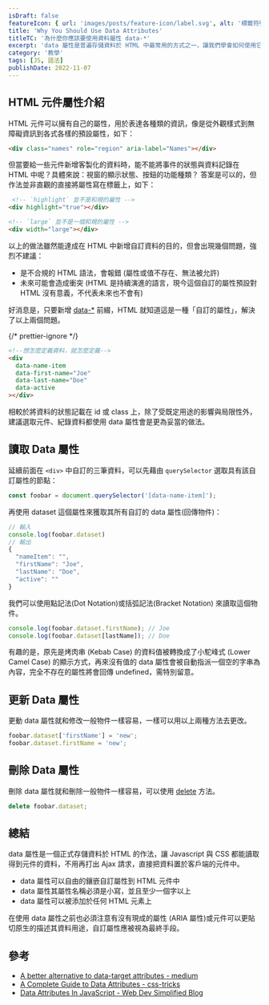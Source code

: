 ```yaml
---
isDraft: false
featureIcon: { url: 'images/posts/feature-icon/label.svg', alt: '標籤符號' }
title: 'Why You Should Use Data Attributes'
titleTC: '為什麼你應該要使用資料屬性 data-*'
excerpt: 'data 屬性是普遍存儲資料於 HTML 中最常用的方式之一，讓我們學會如何使用它。'
category: '教學'
tags: [JS, 語法]
publishDate: 2022-11-07
---
```


## HTML 元件屬性介紹

HTML 元件可以擁有自己的屬性，用於表達各種類的資訊，像是從外觀樣式到無障礙資訊到各式各樣的預設屬性，如下：

```html
<div class="names" role="region" aria-label="Names"></div>
```

但當要給一些元件新增客製化的資料時，能不能將事件的狀態與資料記錄在 HTML 中呢？具體來說：視窗的顯示狀態、按鈕的功能種類？
答案是可以的，但作法並非直觀的直接將屬性寫在標籤上，如下：

```html
 <!-- `highlight` 並不是和規的屬性 -->
<div highlight="true"></div>

<!-- `large` 並不是一個和規的屬性 -->
<div width="large"></div>
```

以上的做法雖然能達成在 HTML 中新增自訂資料的目的，但會出現幾個問題，強烈不建議：

- 是不合規的 HTML 語法，會報錯 (屬性或值不存在、無法被允許)
- 未來可能會造成衝突 (HTML 是持續演進的語言，現今這個自訂的屬性預設對 HTML 沒有意義，不代表未來也不會有)

好消息是，只要新增 [data-\*](https://developer.mozilla.org/zh-TW/docs/Web/HTML/Global_attributes/data-*) 前綴，HTML 就知道這是一種「自訂的屬性」，解決了以上兩個問題。

{/* prettier-ignore */}
```html 
<!--想怎麼定義資料，就怎麼定義-->
<div
  data-name-item
  data-first-name="Joe"
  data-last-name="Doe"
  data-active
></div>
```

相較於將資料的狀態記載在 id 或 class 上，除了受既定用途的影響與局限性外，建議選取元件、紀錄資料都使用 data 屬性會是更為妥當的做法。

## 讀取 Data 屬性

延續前面在 `<div>` 中自訂的三筆資料，可以先藉由 `querySelector` 選取具有該自訂屬性的節點：

```javascript
const foobar = document.querySelector('[data-name-item]');
```

再使用 dataset 這個屬性來獲取其所有自訂的 data 屬性(回傳物件)：

```javascript
// 輸入
console.log(foobar.dataset)
// 輸出
{
  "nameItem": "",
  "firstName": "Joe",
  "lastName": "Doe",
  "active": ""
}
```

我們可以使用點記法(Dot Notation)或括弧記法(Bracket Notation) 來讀取這個物件。

```javascript
console.log(foobar.dataset.firstName); // Joe
console.log(foobar.dataset[lastName]); // Doe
```

有趣的是，原先是烤肉串 (Kebab Case) 的資料值被轉換成了小駝峰式 (Lower Camel Case) 的顯示方式，再來沒有值的 data 屬性會被自動指派一個空的字串為內容，完全不存在的屬性將會回傳 undefined，需特別留意。

## 更新 Data 屬性

更動 data 屬性就和修改一般物件一樣容易，一樣可以用以上兩種方法去更改。

```javascript
foobar.dataset['firstName'] = 'new';
foobar.dataset.firstName = 'new';
```

## 刪除 Data 屬性

刪除 data 屬性就和刪除一般物件一樣容易，可以使用 [delete](https://developer.mozilla.org/zh-TW/docs/Web/JavaScript/Reference/Operators/delete) 方法。

```javascript
delete foobar.dataset;
```

## 總結

data 屬性是一個正式存儲資料於 HTML 的作法，讓 Javascript 與 CSS 都能讀取得到元件的資料，不用再打出 Ajax 請求，直接把資料置於客戶端的元件中。

- data 屬性可以自由的鑲嵌自訂屬性到 HTML 元件中
- data 屬性其屬性名稱必須是小寫，並且至少一個字以上
- data 屬性可以被添加於任何 HTML 元素上

<Info type="warning">
  在使用 data 屬性之前也必須注意有沒有現成的屬性 (ARIA
  屬性)或元件可以更貼切原生的描述其資料用途，自訂屬性應被視為最終手段。
</Info>

## 參考

- [A better alternative to data-target attributes - medium](https://heyoka.medium.com/a-better-alternative-to-data-target-attributes-a499dcd55d6e)
- [A Complete Guide to Data Attributes - css-tricks](https://css-tricks.com/a-complete-guide-to-data-attributes/)
- [Data Attributes In JavaScript - Web Dev Simplified Blog](https://blog.webdevsimplified.com/2020-10/javascript-data-attributes/)
